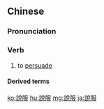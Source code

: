 {{also|说服}}
==Chinese==
{{zh-forms|s=说服}}

===Pronunciation===
{{zh-pron
|m=shuōfú,shuìfú,2nb=standard in Taiwan; common variant in Mainland
|c=seoi3 fuk6
|h=pfs=sot-fu̍k
|mn=qz,twv,xm,zz:soat-ho̍k/tw:soeh-ho̍k/qz:serh-ho̍k/twvt:seh-ho̍k
|ma=Zh-shuofú.ogg
|cat=v
}}

===Verb===
{{zh-verb}}

# to [[persuade]]

====Derived terms====
{{zh-der|說服力|有說服力}}

[[ko:說服]]
[[hu:說服]]
[[mg:說服]]
[[ja:說服]]